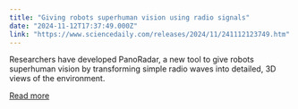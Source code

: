 ```yaml
---
title: "Giving robots superhuman vision using radio signals"
date: "2024-11-12T17:37:49.000Z"
link: "https://www.sciencedaily.com/releases/2024/11/241112123749.htm"
---
```


Researchers have developed PanoRadar, a new tool to give robots superhuman vision by transforming simple radio waves into detailed, 3D views of the environment.

[Read more](https://www.sciencedaily.com/releases/2024/11/241112123749.htm)
